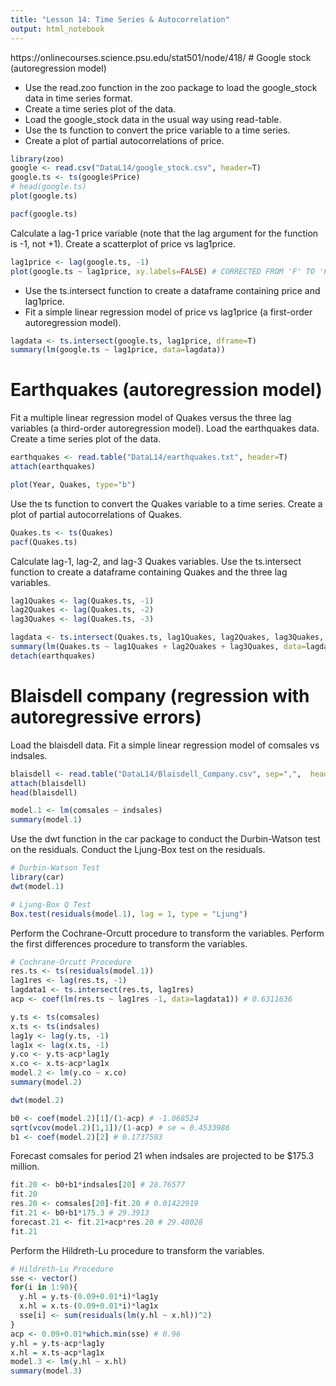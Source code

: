 ```yaml
---
title: "Lesson 14: Time Series & Autocorrelation"
output: html_notebook
---
```

https://onlinecourses.science.psu.edu/stat501/node/418/
# Google stock (autoregression model)
    
* Use the read.zoo function in the zoo package to load the google_stock data in time series format.
* Create a time series plot of the data.
* Load the google_stock data in the usual way using read-table.
* Use the ts function to convert the price variable to a time series.
* Create a plot of partial autocorrelations of price.
```r
library(zoo)
google <- read.csv("DataL14/google_stock.csv", header=T)
google.ts <- ts(google$Price)
# head(google.ts)
plot(google.ts)
```
```r
pacf(google.ts)
```
Calculate a lag-1 price variable (note that the lag argument for the function is -1, not +1).
Create a scatterplot of price vs lag1price.
```r
lag1price <- lag(google.ts, -1)
plot(google.ts ~ lag1price, xy.labels=FALSE) # CORRECTED FROM 'F' TO 'FALSE' ?
```
* Use the ts.intersect function to create a dataframe containing price and lag1price.
* Fit a simple linear regression model of price vs lag1price (a first-order autoregression model).
```r
lagdata <- ts.intersect(google.ts, lag1price, dframe=T)
summary(lm(google.ts ~ lag1price, data=lagdata))
```
# Earthquakes (autoregression model)

Fit a multiple linear regression model of Quakes versus the three lag variables (a third-order autoregression model).
Load the earthquakes data.
Create a time series plot of the data.
```r
earthquakes <- read.table("DataL14/earthquakes.txt", header=T)
attach(earthquakes)

plot(Year, Quakes, type="b")
```
Use the ts function to convert the Quakes variable to a time series.
Create a plot of partial autocorrelations of Quakes.
```r
Quakes.ts <- ts(Quakes)
pacf(Quakes.ts)
```
Calculate lag-1, lag-2, and lag-3 Quakes variables.
Use the ts.intersect function to create a dataframe containing Quakes and the three lag variables.
```r
lag1Quakes <- lag(Quakes.ts, -1)
lag2Quakes <- lag(Quakes.ts, -2)
lag3Quakes <- lag(Quakes.ts, -3)

lagdata <- ts.intersect(Quakes.ts, lag1Quakes, lag2Quakes, lag3Quakes, dframe=T)
summary(lm(Quakes.ts ~ lag1Quakes + lag2Quakes + lag3Quakes, data=lagdata))
detach(earthquakes)
```
# Blaisdell company (regression with autoregressive errors)
Load the blaisdell data.
Fit a simple linear regression model of comsales vs indsales.
```r
blaisdell <- read.table("DataL14/Blaisdell_Company.csv", sep=",",  header=T)
attach(blaisdell)
head(blaisdell)

model.1 <- lm(comsales ~ indsales)
summary(model.1)
```
Use the dwt function in the car package to conduct the Durbin-Watson test on the residuals.
Conduct the Ljung-Box test on the residuals.
```r
# Durbin-Watson Test
library(car)
dwt(model.1)
```
```r
# Ljung-Box Q Test
Box.test(residuals(model.1), lag = 1, type = "Ljung")
```
Perform the Cochrane-Orcutt procedure to transform the variables.
Perform the first differences procedure to transform the variables.
```r
# Cochrane-Orcutt Procedure
res.ts <- ts(residuals(model.1))
lag1res <- lag(res.ts, -1)
lagdata1 <- ts.intersect(res.ts, lag1res)
acp <- coef(lm(res.ts ~ lag1res -1, data=lagdata1)) # 0.6311636

y.ts <- ts(comsales)
x.ts <- ts(indsales)
lag1y <- lag(y.ts, -1)
lag1x <- lag(x.ts, -1)
y.co <- y.ts-acp*lag1y
x.co <- x.ts-acp*lag1x
model.2 <- lm(y.co ~ x.co)
summary(model.2)
```

```r
dwt(model.2)
```
```r
b0 <- coef(model.2)[1]/(1-acp) # -1.068524
sqrt(vcov(model.2)[1,1])/(1-acp) # se = 0.4533986
b1 <- coef(model.2)[2] # 0.1737583

```
Forecast comsales for period 21 when indsales are projected to be $175.3 million.
```r
fit.20 <- b0+b1*indsales[20] # 28.76577
fit.20
res.20 <- comsales[20]-fit.20 # 0.01422919
fit.21 <- b0+b1*175.3 # 29.3913
forecast.21 <- fit.21+acp*res.20 # 29.40028
fit.21
```
Perform the Hildreth-Lu procedure to transform the variables.
```r
# Hildreth-Lu Procedure
sse <- vector()
for(i in 1:90){
  y.hl = y.ts-(0.09+0.01*i)*lag1y
  x.hl = x.ts-(0.09+0.01*i)*lag1x
  sse[i] <- sum(residuals(lm(y.hl ~ x.hl))^2)
}
acp <- 0.09+0.01*which.min(sse) # 0.96
y.hl = y.ts-acp*lag1y
x.hl = x.ts-acp*lag1x
model.3 <- lm(y.hl ~ x.hl)
summary(model.3)
```
